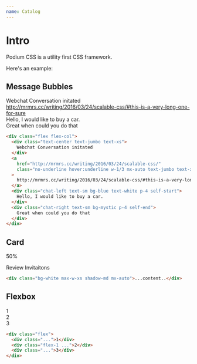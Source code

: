```yaml
---
name: Catalog
---
```



# Intro

Podium CSS is a utility first CSS framework.

Here's an example:

## Message Bubbles

<div class="flex flex-col">
  <div class="text-center text-jumbo text-xs">
    Webchat Conversation initated
  </div>
  <a
    href="http://mrmrs.cc/writing/2016/03/24/scalable-css/"
    class="no-underline hover:underline w-1/3 mx-auto text-jumbo text-xs truncate"
  >
    http://mrmrs.cc/writing/2016/03/24/scalable-css/#this-is-a-very-long-one-for-sure
  </a>
  <div class="chat-left text-sm bg-blue text-white p-4 self-start">
    Hello, I would like to buy a car.
  </div>
  <div class="chat-right text-sm bg-mystic p-4 self-end">
    Great when could you do that
  </div>
</div>

```html
<div class="flex flex-col">
  <div class="text-center text-jumbo text-xs">
    Webchat Conversation initated
  </div>
  <a
    href="http://mrmrs.cc/writing/2016/03/24/scalable-css/"
    class="no-underline hover:underline w-1/3 mx-auto text-jumbo text-xs truncate"
  >
    http://mrmrs.cc/writing/2016/03/24/scalable-css/#this-is-a-very-long-one-for-sure
  </a>
  <div class="chat-left text-sm bg-blue text-white p-4 self-start">
    Hello, I would like to buy a car.
  </div>
  <div class="chat-right text-sm bg-mystic p-4 self-end">
    Great when could you do that
  </div>
</div>
```

## Card

<div class="bg-mystic p-10">
  <div class="p-4 bg-white max-w-xs w-full shadow-md mx-auto">
    <p class="font-semibold text-center text-blue text-5xl mb-1">50%</p>
    <p class="text-iron mb-2 text-center text-sm ">Review Invitaitons</p>
  </div>
</div>

```html
<div class="bg-white max-w-xs shadow-md mx-auto">...content..</div>
```

## Flexbox

<div class="flex bg-mystic">
  <div class="text-mineshaft text-center bg-white px-4 py-2 m-2">1</div>
  <div class="flex-1 text-mineshaft text-center bg-white px-4 py-2 m-2">2</div>
  <div class="text-mineshaft text-center bg-white px-4 py-2 m-2">3</div>
</div>

```html
<div class="flex">
  <div class="...">1</div>
  <div class="flex-1 ...">2</div>
  <div class="...">3</div>
</div>
```
